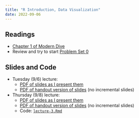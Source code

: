 ```yaml
---
title: "R Introduction, Data Visualization"
date: 2022-09-06
---
```



## Readings 

- [Chapter 1 of Modern Dive](https://moderndive.com/1-getting-started.html)
- Review and try to start [Problem Set 0](/assignments/00-problem-set.html)


## Slides and Code

- Tuesday (9/6) lecture: 
  - [PDF of slides as I present them](/slides/02_rintro_data_viz.pdf)
  - [PDF of handout version of slides](/slides/02_rintro_data_viz_handout.pdf) (no incremental slides)
 
- Thursday (9/8) lecture:
  - [PDF of slides as I present them](/slides/03_data_viz.pdf)
  - [PDF of handout version of slides](/slides/03_data_viz_handout.pdf) (no incremental slides)
  - Code: [`lecture-3.Rmd`](/files/code/lecture-3.Rmd)
